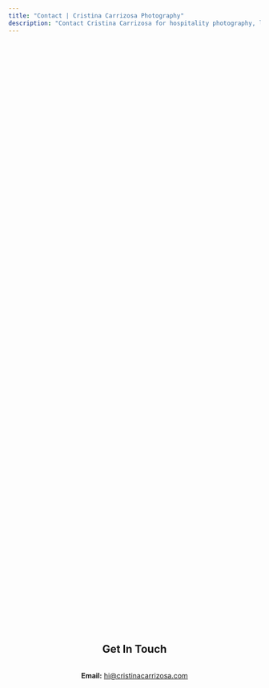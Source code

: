 ```yaml
---
title: "Contact | Cristina Carrizosa Photography"
description: "Contact Cristina Carrizosa for hospitality photography, lifestyle photography, and commercial photography services in Richmond, VA, San Francisco, and internationally."
---
```


<div class="contact-content">

## Get In Touch

**Email:** [hi\@cristinacarrizosa.com](mailto:hi@cristinacarrizosa.com)

</div>

<style>
/* Center text for contact page and remove h2 underline */
.contact-content {
  display: flex;
  flex-direction: column;
  align-items: center;
  justify-content: center;
  min-height: 60vh;
  text-align: center;
  padding: 2rem;
}

h2 {
  text-align: center;
  border-bottom: none !important;
  text-decoration: none !important;
}

.contact-content p {
  text-align: center;
}
</style>